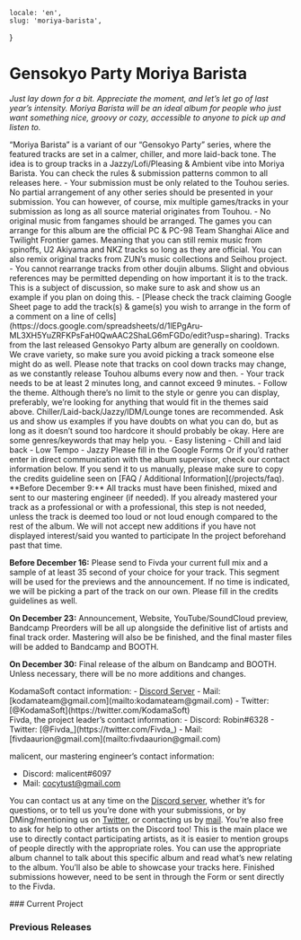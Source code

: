     locale: 'en',
    slug: 'moriya-barista',
}

# Gensokyo Party Moriya Barista

*Just lay down for a bit. Appreciate the moment, and let’s let go of last year’s intensity. Moriya Barista will be an ideal album for people who just want something nice, groovy or cozy, accessible to anyone to pick up and listen to.*

<WrappableParagraph title="Presentation">
“Moriya Barista” is a variant of  our “Gensokyo Party” series, where the featured tracks are set in a calmer, chiller, and more laid-back tone. The idea is to group tracks in a Jazzy/Lofi/Pleasing & Ambient vibe into Moriya Barista.
</WrappableParagraph>

<WrappableParagraph title="General KodamaSounds Specific Rules">
    <CtaButton link='/projects/faq' icon='book'>
        <span>You can check the rules & submission patterns common to all releases here.</span>
    </CtaButton>
</WrappableParagraph>

<WrappableParagraph title="Moriya Barista Specific Music Rules">
- Your submission must be only related to the Touhou series. No partial arrangement of any other series should be presented in your submission. You can however, of course, mix multiple games/tracks in your submission as long as all source material originates from Touhou.
- No original music from fangames should be arranged. The games you can arrange for this album are the official PC & PC-98 Team Shanghai Alice and Twilight Frontier games. Meaning that you can still remix music from spinoffs, U2 Akiyama and NKZ tracks so long as they are official. You can also remix original tracks from ZUN’s music collections and Seihou project.
- You cannot rearrange tracks from other doujin albums. Slight and obvious references may be permitted depending on how important it is to the track. This is a subject of discussion, so make sure to ask and show us an example if you plan on doing this. 
- [Please check the track claiming Google Sheet page to add the track(s) & game(s) you wish to arrange in the form of a comment on a line of cells](https://docs.google.com/spreadsheets/d/1lEPgAru-ML3XH5YuZRFKPsFaH0QwAAC2ShaLG6mFGDo/edit?usp=sharing). Tracks from the last released Gensokyo Party album are generally on cooldown. We crave variety, so make sure you avoid picking a track someone else might do as well. Please note that tracks on cool down tracks may change, as we constantly release Touhou albums every now and then.
- Your track needs to be at least 2 minutes long, and cannot exceed 9 minutes.
- Follow the theme. Although there’s no limit to the style or genre you can display, preferably, we’re looking for anything that would fit in the themes said above. Chiller/Laid-back/Jazzy/IDM/Lounge tones are recommended. Ask us and show us examples if you have doubts on what you can do, but as long as it doesn’t sound too hardcore it should probably be okay. Here are some genres/keywords that may help you.
    - Easy listening
    - Chill and laid back
    - Low Tempo
    - Jazzy
</WrappableParagraph>

<WrappableParagraph title="Track Submission">
<CtaButton link='https://forms.gle/AWuJXN5vXVcT23Qn8' icon='envelope'>
    <span>Please fill in the Google Forms</span>
</CtaButton>
Or if you’d rather enter in direct communication with the album supervisor, check our contact information below. If you send it to us manually, please make sure to copy the credits guideline seen on [FAQ / Additional Information](/projects/faq).
</WrappableParagraph>

<WrappableParagraph title="Deadlines">
**Before December 9:** All tracks must have been finished, mixed and sent to our mastering engineer (if needed). If you already mastered your track as a professional or with a professional, this step is not needed, unless the track is deemed too loud or not loud enough compared to the rest of the album. We will not accept new additions if you have not displayed interest/said you wanted to participate In the project beforehand past that time.

**Before December 16:** Please send to Fivda your current full mix and a sample of at least 35 second of your choice for your track. This segment will be used for the previews and the announcement. If no time is indicated, we will be picking a part of the track on our own. Please fill in the credits guidelines as well.

**On December 23:** Announcement, Website, YouTube/SoundCloud preview, Bandcamp Preorders will be all up alongside the definitive list of artists and final track order. Mastering will also be be finished, and the final master files will be added to Bandcamp and BOOTH.

**On December 30:** Final release of the album on Bandcamp and BOOTH. Unless necessary, there will be no more additions and changes.
</WrappableParagraph>

<WrappableParagraph title="Contact (Questions / Submissions)">
KodamaSoft contact information:
- <a href="/discord">Discord Server</a> 
- Mail: [kodamateam@gmail.com](mailto:kodamateam@gmail.com)
- Twitter: [@KodamaSoft](https://twitter.com/KodamaSoft)

<br/>
Fivda, the project leader’s contact information:
- Discord: Robin#6328
- Twitter: [@Fivda_](https://twitter.com/Fivda_)
- Mail: [fivdaaurion@gmail.com](mailto:fivdaaurion@gmail.com)

malicent, our mastering engineer’s contact information:
- Discord: malicent#6097
- Mail: [cocytust@gmail.com](mailto:cocytust@gmail.com)

You can contact us at any time on the <a href="/discord">Discord server</a>, whether it’s for questions, or to tell us you’re done with your submissions, or by DMing/mentioning us on [Twitter](https://twitter.com/KodamaSoft), or contacting us by [mail](mailto:kodamateam@gmail.com). You’re also free to ask for help to other artists on the Discord too! This is the main place we use to directly contact participating artists, as it is easier to mention groups of people directly with the appropriate roles. You can use the appropriate album channel to talk about this specific album and read what’s new relating to the album. You’ll also be able to showcase your tracks here. Finished submissions however, need to be sent in through the Form or sent directly to the Fivda.
</WrappableParagraph>

<WrappableParagraph title="Releases Information">
### Current Project
<ProjectInformation slug="moriya-barista" />

### Previous Releases
<AlbumListing slug="gensyoko-party-3" />
</WrappableParagraph>
